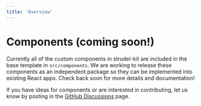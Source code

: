 ```yaml
---
title: 'Overview'
---
```


# Components (coming soon!)

Currently all of the custom components in strudel-kit are included in the base template in `src/components`. We are working to release these components as an independent package so they can be implemented into existing React apps. Check back soon for more details and documentation!

If you have ideas for components or are interested in contributing, let us know by posting in the [GitHub Discussions](https://github.com/orgs/strudel-science/discussions/) page.
